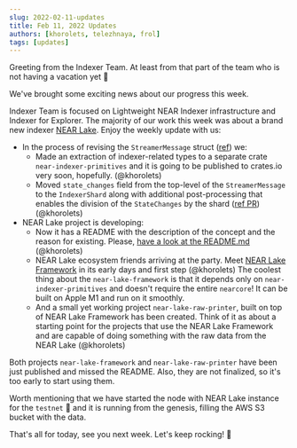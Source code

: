 ```yaml
---
slug: 2022-02-11-updates
title: Feb 11, 2022 Updates
authors: [khorolets, telezhnaya, frol]
tags: [updates]
---
```


Greeting from the Indexer Team. At least from that part of the team who is not having a vacation yet 🤪

We've brought some exciting news about our progress this week.

Indexer Team is focused on Lightweight NEAR Indexer infrastructure and Indexer for Explorer. The majority of our work this week was about a brand new indexer [NEAR Lake](https://github.com/near/near-lake). Enjoy the weekly update with us:

<!--truncate -->

* In the process of revising the `StreamerMessage` struct ([ref](https://github.com/near/near-lake/issues/1)) we:
  * Made an extraction of indexer-related types to a separate crate `near-indexer-primitives` and it is going to be published to crates.io very soon, hopefully. (@khorolets)
  * Moved `state_changes` field from the top-level of the `StreamerMessage` to the `IndexerShard` along with additional post-processing that enables the division of the `StateChanges` by the shard ([ref PR](https://github.com/near/nearcore/pull/6255)) (@khorolets)
* NEAR Lake project is developing:
  * Now it has a README with the description of the concept and the reason for existing. Please, [have a look at the README.md](https://github.com/near/near-lake#readme) (@khorolets)
  * NEAR Lake ecosystem friends arriving at the party. Meet [NEAR Lake Framework](https://github.com/near/near-lake-framework) in its early days and first step (@khorolets)
  The coolest thing about the `near-lake-framework` is that it depends only on `near-indexer-primitives` and doesn't require the entire `nearcore`! It can be built on Apple M1 and run on it smoothly.
  * And a small yet working project `near-lake-raw-printer`, built on top of NEAR Lake Framework has been created. Think of it as about a starting point for the projects that use the NEAR Lake Framework and are capable of doing something with the raw data from the NEAR Lake (@khorolets)

Both projects `near-lake-framework` and `near-lake-raw-printer` have been just published and missed the README. Also, they are not finalized, so it's too early to start using them.

Worth mentioning that we have started the node with NEAR Lake instance for the `testnet` 🎉 and it is running from the genesis, filling the AWS S3 bucket with the data.

That's all for today, see you next week. Let's keep rocking! 🤘
